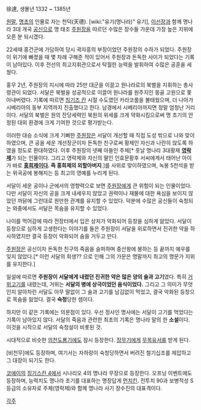 徐達, 생몰년 1332 ~ 1385년

[[원]]말, [[명]]초의 인물로 자는 천덕(天德).
[wiki:"유기(명나라)" 유기], [[이선장]]과 함께 명나라 3대 개국 [[공신]]으로 명 태조 [[주원장]]을 따르던 수많은 장수들 가운데 가장 높은 지위에 오른 분 되시겠다. 

22세때 홍건군에 가담하여 당시 곽자흥의 부장이었던 주원장의 수하가 되었다. 주원장이 위기에 빠졌을 때 몇 차례 구해준 적이 있어서 주원장과 돈독한 사이가 되었다는 기록이 남아있다. 이후 전선의 최고지휘관으로서 탁월한 능력을 발휘하여 수많은 공훈을 세웠다.

홍무 2년, 주원장의 지시에 따라 25만 대군을 이끌고 원나라로의 북벌을 지휘하는 총사령관이 되었다. 서달은 북벌을 성공적으로 이끌어 원나라를 원주지인 몽골 고원으로 쫓아내버렸다. 기록에 따르면 [[칭기즈 칸]] 시절 수도였던 카라코룸을 불태웠으며, 더 나아가 시베리아의 동부 지역까지 진출했다고 한다. 남경에서 시베리아까지면 정말 엄청난 거리이다. 서달의 북벌은 원의 잔당세력인 북원의 위세를 크게 약화시킴으로써 명 초기의 안정된 대외 환경에 크게 기여한 것으로 평가받는다.

이러한 대승 소식에 크게 기뻐한 [[주원장]]은 서달이 개선할 때 직접 도성 밖으로 나와 맞이하였으며, 큰 공을 세운 개선장군이자 돈독한 친구로써 황제인 자신과 나란히 앉도록 하였을 정도로 환대하였다. 이후 주원장의 넷째 아들인 주체[* 훗날 명나라 3대황제 '''[[영락제]]'''가 되는 인물이다. 그리고 영락제와 자신의 딸인 인효문황후 서씨에게서 태어난 아이가 바로 '''[[홍희제]]이다. 즉 홍희제의 외할아버지'''.]를 사위로 맞이하였으며, 녹봉 5천석을 받는 위국공에 봉해지는 등 최고의 영예를 누리게 된다.

서달이 세운 공이나 군에서의 영향력으로 보면 [[주원장]]에게 큰 위험이 되는 인물이었다. 다만 서달이 자신의 공을 크게 내세우지 않았고 권력이나 재물에 대한 욕심을 보이지 않았던 까닭에 그런대로 원만한 관계를 유지할 수 있었다. 덕분에 수많은 공신들이 숙청되는 와중에서도 서달은 목숨을 유지할 수 있었다.

나이를 먹어감에 따라 전장터에서 입은 상처가 악화되어 등창을 심하게 앓았다. 서달이 등창으로 심하게 고생한다는 이야기를 들은 주원장이 서달을 위로하면서 진귀한 약을 하사하였지만 결국 등창이 악화되어 숨을 거두고 만다.

[[주원장]]은 공신이자 돈독한 친구의 죽음을 슬퍼하며 중산왕에 봉하는 등 끝까지 예우를 잊지 않았다.[* 이런 서달의 희생?? 으로 인해 그의 가문은 명말까지 최고의 명문가 지위를 유지한다.]


일설에 따르면 '''주원장이 서달에게 내렸던 진귀한 약은 많은 양의 술과 고기'''였다. 특히 [[거위]]고기를 내렸는데, 거위는 '''서달의 병에 상극이었던 음식이었다.''' 그리고 그 의미가 무엇인지 알아차린 서달도 아무 말없이 그 술과 고기를 남김없이 먹었고, 결국 악화된 등창으로 목숨을 잃었다. 결국 '''숙청'''당한 셈이다.

하지만 이 같은 기록에는 의문점이 있다. 우선 정사인 명사에는 서달이 고기를 먹었다는 기록이 남아있지 않다. 서달의 죽음과 관련한 최초의 기록은 명나라 말의 한 '''소설'''이다. 이것을 시작으로 서달의 숙청설이 비롯된 것.

시대적으로 비슷한 [[의천도룡기]]에도 잠시 등장한다. [[장무기]]에게 [[무목유서]]를 받게 된다.

[비천무]에도 등장하며, 여기서는 자하랑이 숙청당하면서 버려진 철기십조를 제압하고 그 대장이 되기도 한다.

[[코에이]]의 [[징기스칸 4]]에서 시나리오 4의 명나라 무장으로 등장한다. 오프닝 이벤트에도 등장하며, 능력치도 명나라 초기를 대표하는 명장답게 [[먼치킨]]. 전투치 90과 보병적성 S등급의 소유자로 주체(영락제)와 함께 명나라 사기 장수진의 대표격이다.

[[각주]]
